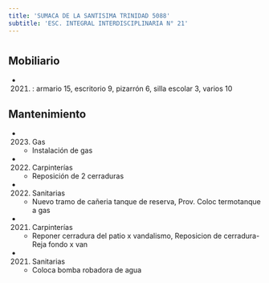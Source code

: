 ```yaml
---
title: 'SUMACA DE LA SANTISIMA TRINIDAD 5088'
subtitle: 'ESC. INTEGRAL INTERDISCIPLINARIA N° 21'
---
```


#


## Mobiliario

*  (2021) : armario 15, escritorio 9, pizarrón 6, silla escolar 3, varios 10 





## Mantenimiento

*  (2023) Gas 
    + Instalación de gas

*  (2022) Carpinterías 
    + Reposición de 2 cerraduras

*  (2022) Sanitarias 
    + Nuevo tramo de cañeria tanque de reserva, Prov. Coloc  termotanque a gas

*  (2021) Carpinterías 
    + Reponer cerradura del patio x vandalismo, Reposicion de cerradura-Reja fondo x van

*  (2021) Sanitarias 
    + Coloca bomba robadora de agua



